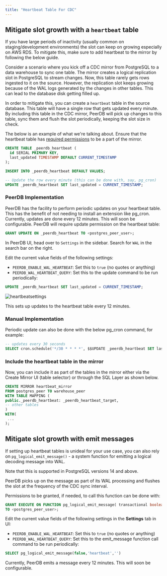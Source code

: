 ```yaml
---
title: "Heartbeat Table For CDC"
---
```


## Mitigate slot growth with a `heartbeat` table

<Warning>If you have large periods of inactivity (usually common on staging/development environments) the slot can
keep on growing especially on AWS RDS. To mitigate this, make sure to add heartbeat to the mirror by following the
below guide.</Warning>


Consider a scenario where you kick off a CDC mirror from PostgreSQL to a data warehouse to sync one table. The mirror creates a logical replication slot in PostgreSQL to stream changes.
Now, this table rarely gets rows ingested to it on the source. However, the replication slot keeps growing because of the WAL logs generated by the changes in other tables. This can lead to the database disk getting filled up.


In order to mitigate this, you can create a `heartbeat` table in the source database. This table will have a single row that gets updated every minute.
By including this table in the CDC mirror, PeerDB will pick up changes to this table, sync them and flush the slot periodically, keeping the slot size in check.

The below is an example of what we're talking about. Ensure that the heartbeat table has [required permissions](/connect/postgres/rds_postgres#creating-peerdb-user-and-granting-permissions) to be a part of the mirror.


```sql
CREATE TABLE _peerdb_heartbeat (
  id SERIAL PRIMARY KEY,
  last_updated TIMESTAMP DEFAULT CURRENT_TIMESTAMP
);

INSERT INTO _peerdb_heartbeat DEFAULT VALUES;

-- Update the row every minute (this can be done with, say, pg_cron)
UPDATE _peerdb_heartbeat SET last_updated = CURRENT_TIMESTAMP;
```

### PeerDB Implementation
PeerDB has the facility to perform periodic updates on your heartbeat table.
This has the benefit of not needing to install an extension like pg_cron.
Currently, updates are done every 12 minutes. This will soon be configurable.
PeerDB will require update permission on the heartbeat table:
```sql
GRANT UPDATE ON _peerdb_heartbeat TO <postgres_peer_user>;
```
In PeerDB UI, head over to `Settings` in the sidebar. Search for `WAL` in the search bar on the right.

Edit the current value fields of the following settings:
- `PEERDB_ENABLE_WAL_HEARTBEAT`: Set this to `true` (no quotes or anything)
- `PEERDB_WAL_HEARTBEAT_QUERY`: Set this to the update command to be run periodically:
```sql
UPDATE _peerdb_heartbeat SET last_updated = CURRENT_TIMESTAMP;
```
![heartbeatsettings](../images/heartbeat/settings.png)


This sets up updates to the heartbeat table every 12 minutes.

### Manual Implementation
Periodic update can also be done with the below pg_cron command, for example:

```sql
-- updates every 30 seconds
SELECT cron.schedule('*/30 * * * *', $$UPDATE _peerdb_heartbeat SET last_updated = CURRENT_TIMESTAMP$$);
```
### Include the heartbeat table in the mirror
Now, you can include it as part of the tables in the mirror either via the Create Mirror UI (table selector) or through the SQL Layer as shown below.
```sql
CREATE MIRROR heartbeat_mirror
FROM postgres_peer TO warehouse_peer
WITH TABLE MAPPING (
public._peerdb_heartbeat: _peerdb_heartbeat_target,
-- other tables
)
WITH(
 ...
);
```

## Mitigate slot growth with emit messages
If setting up heartbeat tables is unideal for your use case,
you can also rely on `pg_logical_emit_message()` - a system function for emitting a logical decoding message into WAL.

<Warning>
Note that this is supported in PostgreSQL versions 14 and above.
</Warning>

PeerDB picks up on the message as part of its WAL processing and flushes the slot at the frequency of the CDC sync interval.

Permissions to be granted, if needed, to call this function can be done with:
```SQL
GRANT EXECUTE ON FUNCTION pg_logical_emit_message( transactional boolean, prefix text, content text )
TO <postgres_peer_user>;
```

Edit the current value fields of the following settings in the **Settings** tab in UI:
- `PEERDB_ENABLE_WAL_HEARTBEAT`: Set this to `true` (no quotes or anything)
- `PEERDB_WAL_HEARTBEAT_QUERY`: Set this to the emit_message function call command to be run periodically:
```sql
SELECT pg_logical_emit_message(false,'heartbeat','')
```
Currently, PeerDB emits a message every 12 minutes. This will soon be configurable.
